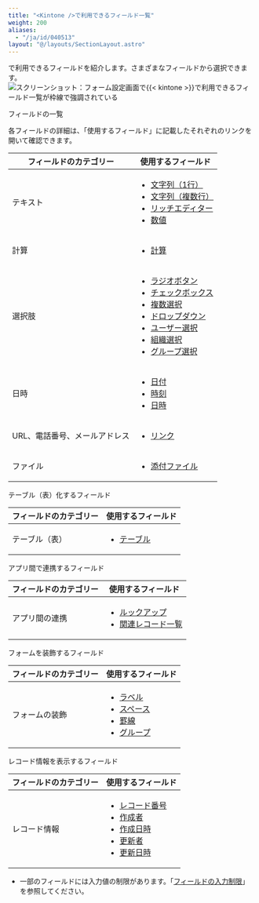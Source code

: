 ```yaml
---
title: "<Kintone />で利用できるフィールド一覧"
weight: 200
aliases:
  - "/ja/id/040513"
layout: "@/layouts/SectionLayout.astro"
---
```




<Kintone />で利用できるフィールドを紹介します。さまざまなフィールドから選択できます。  
<Img src="/k/kintone/img-ja/form_parts01.png" alt="スクリーンショット：フォーム設定画面で{{&lt; kintone &gt;}}で利用できるフィールド一覧が枠線で強調されている" />

<Heading id="form_form_parts_10">フィールドの一覧</Heading>

各フィールドの詳細は、「使用するフィールド」に記載したそれぞれのリンクを開いて確認できます。

<table>
    <thead>
        <tr>
            <th><b>フィールドのカテゴリー</b></th>
            <th><b>使用するフィールド</b></th>
        </tr>
    </thead>
    <tbody>
        <tr>
            <td>テキスト</td>
            <td>
              <ul>
                <li><a href="/k/ja/id/040539.html">文字列（1行）</a></li>
                <li><a href="/k/ja/id/040538.html">文字列（複数行）</a></li>
                <li><a href="/k/ja/id/040537.html">リッチエディター</a></li>
                <li><a href="/k/ja/id/040534.html">数値</a></li>
              </ul>
            </td>
        </tr>
        <tr>
            <td>計算</td>
            <td>
              <ul>
                <li><a href="/k/ja/id/040517.html">計算</a></li>
              </ul>
            </td>
        </tr>
        <tr>
            <td>選択肢</td>
            <td>
              <ul>
                <li><a href="/k/ja/id/040535.html">ラジオボタン</a></li>
                <li><a href="/k/ja/id/040518.html">チェックボックス</a></li>
                <li><a href="/k/ja/id/040533.html">複数選択</a></li>
                <li><a href="/k/ja/id/040524.html">ドロップダウン</a></li>
                <li><a href="/k/ja/id/040543.html">ユーザー選択</a></li>
                <li><a href="/k/ja/id/040523.html">組織選択</a></li>
                <li><a href="/k/ja/id/040530.html">グループ選択</a></li>
              </ul>
            </td>
        </tr>
        <tr>
            <td>日時</td>
            <td>
              <ul>
                <li><a href="/k/ja/id/040521.html">日付</a></li>
                <li><a href="/k/ja/id/040540.html">時刻</a></li>
                <li><a href="/k/ja/id/040522.html">日時</a></li>
              </ul>
            </td>
        </tr>
        <tr>
            <td>URL、電話番号、メールアドレス</td>
            <td>
              <ul>
                <li><a href="/k/ja/id/040532.html">リンク</a></li>
              </ul>
            </td>
        </tr>
        <tr>
            <td>ファイル</td>
            <td>
              <ul>
                <li><a href="/k/ja/id/040514.html">添付ファイル</a></li>
              </ul>
            </td>
        </tr>
    </tbody>
</table>

<Heading level={3} id="form_form_parts_20">テーブル（表）化するフィールド</Heading>

<table>
    <thead>
        <tr>
            <th><b>フィールドのカテゴリー</b></th>
            <th><b>使用するフィールド</b></th>
        </tr>
    </thead>
    <tbody>
            <tr>
            <td>テーブル（表）</td>
            <td>
              <ul>
                <li><a href="/k/ja/id/040529.html">テーブル</a></li>
              </ul>
            </td>
        </tr>
    </tbody>
</table>

<Heading level={3} id="form_form_parts_30">アプリ間で連携するフィールド</Heading>

<table>
    <thead>
        <tr>
            <th><b>フィールドのカテゴリー</b></th>
            <th><b>使用するフィールド</b></th>
        </tr>
    </thead>
    <tbody>
            <tr>
            <td>アプリ間の連携</td>
            <td>
              <ul>
                <li><a href="/k/ja/id/040526.html">ルックアップ</a></li>
                <li><a href="/k/ja/id/040527.html">関連レコード一覧</a></li>
              </ul>
            </td>
        </tr>
    </tbody>
</table>

<Heading level={3} id="form_form_parts_40">フォームを装飾するフィールド</Heading>

<table>
    <thead>
        <tr>
            <th><b>フィールドのカテゴリー</b></th>
            <th><b>使用するフィールド</b></th>
        </tr>
    </thead>
    <tbody>
         <tr>
            <td>フォームの装飾</td>
            <td>
              <ul>
                <li><a href="/k/ja/id/040531.html">ラベル</a></li>
                <li><a href="/k/ja/id/040515.html">スペース</a></li>
                <li><a href="/k/ja/id/040516.html">罫線</a></li>
                <li><a href="/k/ja/id/040525.html">グループ</a></li>
              </ul>
            </td>
        </tr>
    </tbody>
</table>

<Heading level={3} id="form_form_parts_50">レコード情報を表示するフィールド</Heading>

<table>
    <thead>
        <tr>
            <th><b>フィールドのカテゴリー</b></th>
            <th><b>使用するフィールド</b></th>
        </tr>
    </thead>
    <tbody>
         <tr>
            <td>レコード情報</td>
            <td>
              <ul>
                <li><a href="/k/ja/id/040536.html">レコード番号</a></li>
                <li><a href="/k/ja/id/040519.html">作成者</a></li>
                <li><a href="/k/ja/id/040520.html">作成日時</a></li>
                <li><a href="/k/ja/id/040541.html">更新者</a></li>
                <li><a href="/k/ja/id/040542.html">更新日時</a></li>
              </ul>
            </td>
        </tr>
    </tbody>
</table>

<Note>

* 一部のフィールドには入力値の制限があります。「[フィールドの入力制限](/k/ja/id/040528.html)」を参照してください。

</Note>

